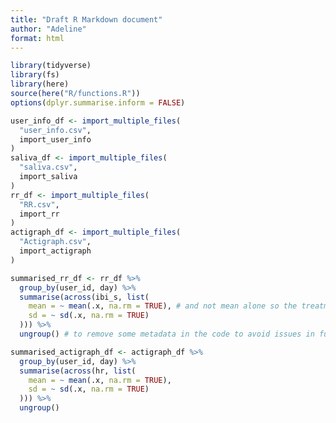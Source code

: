 ```yaml
---
title: "Draft R Markdown document"
author: "Adeline"
format: html
---
```


```r
library(tidyverse)
library(fs)
library(here)
source(here("R/functions.R"))
options(dplyr.summarise.inform = FALSE)
```

```r
user_info_df <- import_multiple_files(
  "user_info.csv",
  import_user_info
)
saliva_df <- import_multiple_files(
  "saliva.csv",
  import_saliva
)
rr_df <- import_multiple_files(
  "RR.csv",
  import_rr
)
actigraph_df <- import_multiple_files(
  "Actigraph.csv",
  import_actigraph
)

summarised_rr_df <- rr_df %>%
  group_by(user_id, day) %>%
  summarise(across(ibi_s, list(
    mean = ~ mean(.x, na.rm = TRUE), # and not mean alone so the treatment of missing value can be precised
    sd = ~ sd(.x, na.rm = TRUE)
  ))) %>%
  ungroup() # to remove some metadata in the code to avoid issues in further wrangling

summarised_actigraph_df <- actigraph_df %>%
  group_by(user_id, day) %>%
  summarise(across(hr, list(
    mean = ~ mean(.x, na.rm = TRUE),
    sd = ~ sd(.x, na.rm = TRUE)
  ))) %>%
  ungroup()
```
